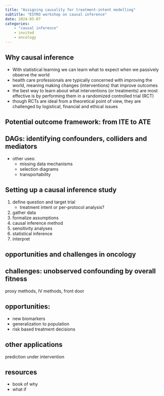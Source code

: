 ```yaml
---
title: "Assigning causality for treatment-intent modelling"
subtitle: "ESTRO workshop on causal inference"
date: 2024-05-07
categories:
    - "causal inference"
    - invited
    - oncology
---
```


## Why causal inference

- With statistical learning we can learn what to expect when we passively observe the world
- health care professionals are typically concerned with improving the world, meaning making changes (interventions) that improve outcomes
- the best way to learn about what interventions (or treatments) are most effective is by performing them in a randomized controlled trial (RCT)
- though RCTs are ideal from a theoretical point of view, they are challenged by logistical, financial and ethical issues

## Potential outcome framework: from ITE to ATE

## DAGs: identifying confounders, colliders and mediators

- other uses:
  - missing data mechanisms 
  - selection diagrams
  - transportability

## Setting up a causal inference study

1. define question and target trial
    - treatment intent or per-protocol analysis?
2. gather data
3. formalize assumptions
4. causal inference method
5. sensitivity analyses
6. statistical inference
7. interpret

## opportunities and challenges in oncology

## challenges: unobserved confounding by overall fitness

proxy methods, IV methods, front door

## opportunities:

- new biomarkers
- generalization to population
- risk based treatment decisions

## other applications

prediction under intervention

## resources

- book of why
- what if
  

